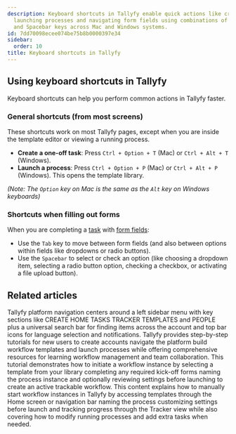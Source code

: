 ```yaml
---
description: Keyboard shortcuts in Tallyfy enable quick actions like creating tasks
  launching processes and navigating form fields using combinations of Ctrl Alt Tab
  and Spacebar keys across Mac and Windows systems.
id: 7dd70098ecee074be75b8b0000397e34
sidebar:
  order: 10
title: Keyboard shortcuts in Tallyfy
---
```


## Using keyboard shortcuts in Tallyfy

Keyboard shortcuts can help you perform common actions in Tallyfy faster.

### General shortcuts (from most screens)

These shortcuts work on most Tallyfy pages, except when you are inside the template editor or viewing a running process.

- **Create a one-off task**: Press `Ctrl + Option + T` (Mac) or `Ctrl + Alt + T` (Windows).
- **Launch a process**: Press `Ctrl + Option + P` (Mac) or `Ctrl + Alt + P` (Windows). This opens the template library.

*(Note: The `Option` key on Mac is the same as the `Alt` key on Windows keyboards)*

### Shortcuts when filling out forms

When you are completing a [task](/products/pro/tracking-and-tasks/tasks/) with [form fields](/products/pro/tracking-and-tasks/tasks/what-are-form-fields-in-tallyfy/):

- Use the `Tab` key to move between form fields (and also between options within fields like dropdowns or radio buttons).
- Use the `Spacebar` to select or check an option (like choosing a dropdown item, selecting a radio button option, checking a checkbox, or activating a file upload button).


## Related articles
<CardGrid>
<LinkTitleCard header="<b>Tutorials > Navigate Tallyfy</b>" href="/products/pro/tutorials/navigate-tallyfy/" > Tallyfy platform navigation centers around a left sidebar menu with key sections like CREATE HOME TASKS TRACKER TEMPLATES and PEOPLE plus a universal search bar for finding items across the account and top bar icons for language selection and notifications. </LinkTitleCard>
<LinkTitleCard header="<b>Pro > Getting started</b>" href="/products/pro/tutorials/" > Tallyfy provides step-by-step tutorials for new users to create accounts navigate the platform build workflow templates and launch processes while offering comprehensive resources for learning workflow management and team collaboration. </LinkTitleCard>
<LinkTitleCard header="<b>Tutorials > Launch a process</b>" href="/products/pro/tutorials/your-first-process/" > This tutorial demonstrates how to initiate a workflow instance by selecting a template from your library completing any required kick-off forms naming the process instance and optionally reviewing settings before launching to create an active trackable workflow. </LinkTitleCard>
<LinkTitleCard header="<b>Launching > Launch manually</b>" href="/products/pro/launching/how-can-i-launch-a-process-in-tallyfy/" > This content explains how to manually start workflow instances in Tallyfy by accessing templates through the Home screen or navigation bar naming the process customizing settings before launch and tracking progress through the Tracker view while also covering how to modify running processes and add extra tasks when needed. </LinkTitleCard>
</CardGrid>